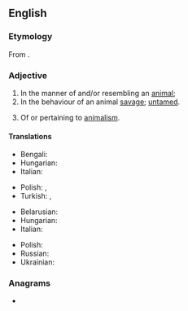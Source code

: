==English==

===Etymology===
From {{suffix|en|animal|istic}}.

===Adjective===
{{en-adj}}

# In the manner of and/or resembling an [[animal]]; {{syn|en|animal-like|}}
# In the behaviour of an animal [[savage]]; [[untamed]].
#: {{syn|en|bestial|}}
# Of or pertaining to [[animalism]].

====Translations====
{{trans-top|in the manner of an animal}}
* Bengali: {{t|bn|হায়ওয়ানী|tr=haẏẇanī}}
* Hungarian: {{t+|hu|állatias}}
* Italian: {{t+|it|animalesco}}
{{trans-mid}}
* Polish: {{t+|pl|zwierzęcy}}, {{t+|pl|animalny}}
* Turkish: {{t|tr|hayvansı}}, {{t+|tr|hayvanımsı}}
{{trans-bottom}}

{{trans-top|of or pertaining to animalism}}
* Belarusian: {{t|be|анімалісты́чны}}
* Hungarian: {{t|hu|animalisztikus}}
* Italian: {{t|it|animalistico}}
{{trans-mid}}
* Polish: {{t+|pl|animalistyczny}}
* Russian: {{t+|ru|анималисти́ческий}}
* Ukrainian: {{t|uk|анімалісти́чний}}
{{trans-bottom}}

===Anagrams===
* {{anagrams|en|a=aaciiilmnst|anti-Islamic}}